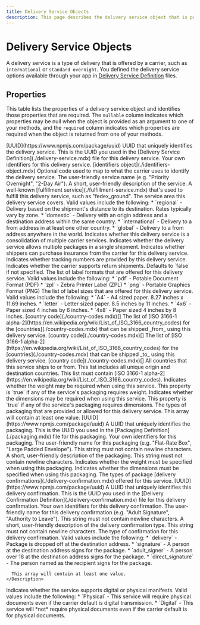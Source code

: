 ```yaml
---
title: Delivery Service Objects
description: This page describes the delivery service object that is passed to a ShipEngine Connect Carrier app. For example, the [createShipment method](./methods/create-shipment.mdx) accepts a `shipment` parameter with a `deliveryService` property that corresponds to this object. The property details include whether or not they are `required` or `nullable`. These details may differ depending on whether the delivery service is part of a parameter passed to a method or part of an argument returned from a method.
---
```



Delivery Service Objects
====================

A delivery service is a type of delivery that is offered by a carrier, such as `international` or `standard overnight`.
You defined the delivery service options available through your app in [Delivery Service Definition](./delivery-service.mdx)
files.

Properties
-------------------------------------
This table lists the properties of a delivery service object and identifies those properties that are required. The `nullable`
column indicates which properties may be null when the object is provided as an argument to one of your methods, and the `required`
column indicates which properties are required when the object is returned from one of your methods.

<Reference>

  <Field name="id" nullable={false} required={true} >
    <Type>
      [UUID](https://www.npmjs.com/package/uuid)
    </Type>
    <Description>
      UUID that uniquely identifies the delivery service. This is the UUID you used in the [Delivery Service Definition](./delivery-service.mdx) file for this delivery service.
    </Description>
  </Field>

  <Field name="identifiers" nullable={false}>
    <Description>
      Your own identifiers for this delivery service.
    </Description>
    <Type>
      [identifiers object](./identifiers-object.mdx)
    </Type>
  </Field>

  <Field name="code" type="string" nullable={false}>
    <Description>
      Optional code used to map to what the carrier uses to identify the delivery service.
    </Description>
  </Field>

  <Field name="name" type="string" nullable={false} required={true}>
    <Description>
      The user-friendly service name (e.g. "Priority Overnight", "2-Day Air").
    </Description>
  </Field>

  <Field name="description" type="string" nullable={false}>
    <Description>
      A short, user-friendly description of the service.
    </Description>
  </Field>

  <Field name="fulfillmentService" type="string" nullable={true}>
    <Description>
      A well-known [fulfillment service](./fulfillment-service.mdx) that's used to fulfill this delivery service, such as "fedex_ground".
    </Description>
  </Field>

  <Field name="serviceArea" type="string" nullable={true}>
    <Description>
      The service area this delivery service covers. Valid values include the following:
      * `regional` - Delivery based on the shipment's distance to its destination. Rates typically vary by zone.
      * `domestic` - Delivery with an origin address and a destination address within the same country.
      * `international` - Delivery to a from address in at least one other country.
      * `global` - Delivery to a from address anywhere in the world.
    </Description>
  </Field>

  <Field name="isConsolidatedService" type="boolean" nullable={false}>
    <Description>
      Indicates whether this delivery service is a consolidation of multiple carrier services.
    </Description>
  </Field>

  <Field name="allowsMultiplePackages" type="boolean" nullable={false}>
    <Description>
      Indicates whether the delivery service allows multiple packages in a single shipment.
    </Description>
  </Field>

  <Field name="isInsurable" type="boolean" nullable={false}>
    <Description>
      Indicates whether shippers can purchase insurance from the carrier for this delivery service.
    </Description>
  </Field>

  <Field name="isTrackable" type="boolean" nullable={false}>
    <Description>
      Indicates whether tracking numbers are provided by this delivery service.
    </Description>
  </Field>

  <Field name="supportsReturns" type="boolean" nullable={false}>
    <Description>
      Indicates whether the carrier supports return shipments. Defaults to `false` if not specified.
    </Description>
  </Field>

  <Field name="labelFormats" type="string[]" nullable={false}>
    <Description>
      The list of label formats that are offered for this delivery service. Valid values include the following:
      * `pdf` - Potable Document Format (PDF)
      * `zpl` - Zebra Printer Label (ZPL)
      * `png` - Portable Graphics Format (PNG)
    </Description>
  </Field>

  <Field name="labelSizes" type="string[]" nullable={false}>
    <Description>
      The list of label sizes that are offered for this delivery service. Valid values include the following:
      * `A4` - A4 sized paper. 8.27 inches x 11.69 inches.
      * `letter` - Letter sized paper. 8.5 inches by 11 inches.
      * `4x6` - Paper sized 4 inches by 6 inches.
      * `4x8` - Paper sized 4 inches by 8 inches.
    </Description>
  </Field>

  <Field name="originCountries" nullable={false}>
    <Type>
      [country code](./country-codes.mdx)[]
    </Type>
    <Description>
      The list of [ISO 3166-1 alpha-2](https://en.wikipedia.org/wiki/List_of_ISO_3166_country_codes) for the
      [countries](./country-codes.mdx) that can be shipped _from_ using this delivery service.
    </Description>
  </Field>

  <Field name="destinationCountries" nullable={false}>
    <Type>
      [country code](./country-codes.mdx)[]
    </Type>
    <Description>
      The list of [ISO 3166-1 alpha-2](https://en.wikipedia.org/wiki/List_of_ISO_3166_country_codes) for the
              [countries](./country-codes.mdx) that can be shipped _to_ using this delivery service.
    </Description>
  </Field>

  <Field name="countries" nullable={false}>
    <Type>
      [country code](./country-codes.mdx)[]
    </Type>
    <Description>
      All countries that this service ships to or from. This list includes all unique origin and destination countries.
      This list must contain [ISO 3166-1 alpha-2](https://en.wikipedia.org/wiki/List_of_ISO_3166_country_codes).
    </Description>
  </Field>

  <Field name="requiresWeight" type="boolean" required={true}>
    <Description>
      Indicates whether the weight may be required when using this service. This property is `true` if any of the service's packaging requires weight.
    </Description>
  </Field>

  <Field name="requiresDimensions" type="boolean" required={true}>
    <Description>
      Indicates whether the dimensions may be required when using this service. This property is `true` if any of the service's packaging requires dimensions.
    </Description>
  </Field>

  <Field name="packaging" type="object[]" nullable={false}>
    <Description>
      The types of packaging that are provided or allowed for this delivery service. This array will contain at least one value.
    </Description>
  </Field>

  <Field name="packaging[].id" nullable={false}>
    <Type>
      [UUID](https://www.npmjs.com/package/uuid)
    </Type>
    <Description>
      A UUID that uniquely identifies the packaging. This is the UUID you used in the [Packaging Definition](./packaging.mdx) file for this packaging.
    </Description>
  </Field>

  <Field name="packaging[].identifiers" type="string[]" nullable={false}>
    <Description>
      Your own identifiers for this packaging.
    </Description>
  </Field>

  <Field name="packaging[].name" type="string" nullable={false}>
    <Description>
      The user-friendly name for this packaging (e.g. "Flat-Rate Box", "Large Padded Envelope"). This string must not contain newline characters.
    </Description>
  </Field>

  <Field name="packaging[].description" type="string" nullable={false}>
    <Description>
      A short, user-friendly description of the packaging. This string must not contain newline characters.
    </Description>
  </Field>

  <Field name="packaging[].requiresWeight" type="boolean" nullable={false}>
    <Description>
      Indicates whether the weight must be specified when using this packaging.
    </Description>
  </Field>

  <Field name="packaging[].requiresDimensions" type="boolean" nullable={false}>
    <Description>
      Indicates whether the dimensions must be specified when using this packaging.
    </Description>
  </Field>

  <Field name="deliveryConfirmations" type="object[]" nullable={false}>
    <Description>
      The types of package [delivery confirmations](./delivery-confirmation.mdx) offered for this service.
    </Description>
  </Field>

  <Field name="deliveryConfirmations[].id" nullable={false}>
    <Type>
      [UUID](https://www.npmjs.com/package/uuid)
    </Type>
    <Description>
      A UUID that uniquely identifies this delivery confirmation. This is the UUID you used in the [Delivery Confirmation Definition](./delivery-confirmation.mdx) file for this delivery confirmation.
    </Description>
  </Field>

  <Field name="deliveryConfirmations[].identifiers" type="object" nullable={false}>
    <Description>
      Your own identifiers for this delivery confirmation.
    </Description>
  </Field>

  <Field name="deliveryConfirmations[].name" type="string" nullable={false}>
    <Description>
      The user-friendly name for this delivery confirmation (e.g. "Adult Signature", "Authority to Leave"). This string must not contain newline characters.
    </Description>
  </Field>

  <Field name="deliveryConfirmations[].description" type="string" nullable={false}>
    <Description>
      A short, user-friendly description of the delivery confirmation type. This string must not contain newline characters.
    </Description>
  </Field>

  <Field name="deliveryConfirmations[].type" type="string" nullable={false} required={true}>
    <Description>
      The type of confirmation for this delivery confirmation. Valid values include the following:
      * `delivery` - Package is dropped off at the destination address.
      * `signature` - A person at the destination address signs for the package.
      * `adult_signer` - A person over 18 at the destination address signs for the package.
      * `direct_signature` - The person named as the recipient signs for the package.

      This array will contain at least one value.
    </Description>
  </Field>

  <Field name="manifestType" type="string" nullable={true}>
    <Description>
      Indicates whether the service supports digital or physical manifests. Valid values include the following:
      *  `Physical` - This service will require physical documents even if the carrier default is digital transmission.
      *  `Digital` - This service will *not* require physical documents even if the carrier default is for physical documents.
    </Description>
  </Field>

</Reference>

